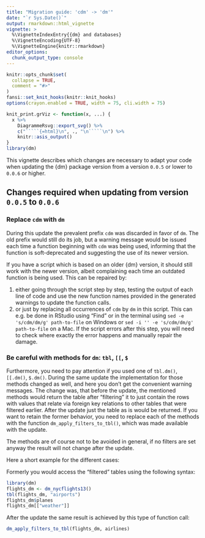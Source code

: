 ```yaml
---
title: "Migration guide: 'cdm' -> 'dm'"
date: "`r Sys.Date()`"
output: rmarkdown::html_vignette
vignette: >
  %\VignetteIndexEntry{{dm} and databases}
  %\VignetteEncoding{UTF-8}
  %\VignetteEngine{knitr::rmarkdown}
editor_options: 
  chunk_output_type: console
---
```


```r
knitr::opts_chunk$set(
  collapse = TRUE,
  comment = "#>"
)
fansi::set_knit_hooks(knitr::knit_hooks)
options(crayon.enabled = TRUE, width = 75, cli.width = 75)

knit_print.grViz <- function(x, ...) {
  x %>% 
    DiagrammeRsvg::export_svg() %>% 
    c("`````{=html}\n", ., "\n`````\n") %>% 
    knitr::asis_output()
}
library(dm)
```

This vignette describes which changes are necessary to adapt your code when updating the {dm} package version from a version `0.0.5` or lower to `0.0.6` or higher.

## Changes required when updating from version `0.0.5` to `0.0.6`

### Replace `cdm` with `dm`
During this update the prevalent prefix `cdm` was discarded in favor of `dm`.
The old prefix would still do its job, but a warning message would be issued each time a function beginning with `cdm` was being used, informing that the function is soft-deprecated and suggesting the use of its newer version.

If you have a script which is based on an older {dm} version, it should still work with the newer version, albeit complaining each time an outdated function is being used.
This can be repaired by:

1. either going through the script step by step, testing the output of each line of code and use the new function names provided in the generated warnings to update the function calls.
1. or just by replacing all occurrences of `cdm` by `dm` in this script. This can e.g. be done in RStudio using "Find" or in the terminal using `sed -e 's/cdm/dm/g' path-to-file` on Windows or `sed -i '' -e 's/cdm/dm/g' path-to-file` on a Mac. If the script errors after this step, you will need to check where exactly the error happens and manually repair the damage.

### Be careful with methods for `dm`: `tbl`, `[[`, `$`

Furthermore, you need to pay attention if you used one of `tbl.dm()`, `[[.dm()`, `$.dm()`.
During the same update the implementation for those methods changed as well, and here you don't get the convenient warning messages.
The change was, that before the update, the mentioned methods would return the table after "filtering" it to just contain the rows with values that relate via foreign key relations to other tables that were filtered earlier.
After the update just the table as is would be returned.
If you want to retain the former behavior, you need to replace each of the methods with the function `dm_apply_filters_to_tbl()`, which was made available with the update.

The methods are of course not to be avoided in general, if no filters are set anyway the result will not change after the update.

Here a short example for the different cases:

Formerly you would access the "filtered" tables using the following syntax:
```r
library(dm)
flights_dm <- dm_nycflights13()
tbl(flights_dm, "airports")
flights_dm$planes
flights_dm[["weather"]]
``` 

After the update the same result is achieved by this type of function call:
```r
dm_apply_filters_to_tbl(flights_dm, airlines)
```
